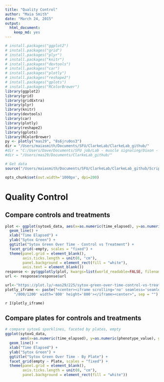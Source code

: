 ```yaml
---
title: "Quality Control"
author: "Maia Smith"
date: "March 24, 2015"
output:
  html_document:
    keep_md: yes
---
```


```r
# install.packages("ggplot2")
# install.packages("grid")
# install.packages("plyr")
# install.packages("knitr")
# install.packages("devtools")
# install.packages("car")
# install.packages("plotly")
# install.packages("reshape2")
# install.packages("gplots")
# install.packages("RColorBrewer")
library(ggplot2)
library(grid)
library(gridExtra)
library(plyr)
library(knitr)
library(devtools)
library(car)
library(plotly)
library(reshape2)
library(gplots)
library(RColorBrewer)
py <- plotly("mas29", "8s6jru0os3")
dir = "/Users/maiasmith/Documents/SFU/ClarkeLab/ClarkeLab_github/"
#dir = "C:/Users/Dave/Documents/SFU job/Lab - muscle signaling/Dixon - myocyte expts/Maia Smith files/ClarkeLab_github/"
#dir = "/Users/mas29/Documents/ClarkeLab_github/"

# Get data
source("/Users/maiasmith/Documents/SFU/ClarkeLab/ClarkeLab_github/Scripts/GetData.R")
```

```r
opts_chunk$set(out.width='1000px', dpi=200)
```

Quality Control
=============

Compare controls and treatments
-----------------------------------------------
```r
plot <- ggplot(sytoxG_data, aes(x=as.numeric(time_elapsed), y=as.numeric(phenotype_value), text=Compound, group=Compound)) +
  geom_line() +
  xlab("Time Elapsed") +
  ylab("Sytox Green") +
  ggtitle("Sytox Green Over Time - Control vs Treatment") +
  facet_grid(~empty, scales = "fixed") +
  theme(panel.grid = element_blank(),
        axis.ticks.length = unit(0, "cm"),
        panel.background = element_rect(fill = "white"), 
        axis.text = element_blank())
response <- py$ggplotly(plot, kwargs=list(world_readable=FALSE, filename="SG_control_vs_treatment", fileopt="overwrite"))
url <- response$response$url
```

```r
url<-"https://plot.ly/~mas29/225/sytox-green-over-time-control-vs-treatment.embed?width=550&height=550" 
plotly_iframe <- paste("<center><iframe scrolling='no' seamless='seamless' style='border:none' src='", url, 
    "/800/1200' width='800' height='800'></iframe><center>", sep = "")
```
`r I(plotly_iframe)`

Compare plates for controls and treatments
-----------------------------------------------

```r
# compare sytoxG sparklines, faceted by plates, empty
ggplot(sytoxG_data, 
       aes(x=as.numeric(time_elapsed), y=as.numeric(phenotype_value), group=Compound)) +
  geom_line() +
  xlab("Time Elapsed") +
  ylab("Sytox Green") +
  ggtitle("Sytox Green Over Time - By Plate") +
  facet_grid(empty ~ Plate, scales = "fixed") +
  theme(panel.grid = element_blank(),
        axis.ticks.length = unit(0, "cm"),
        panel.background = element_rect(fill = "white"))

```

